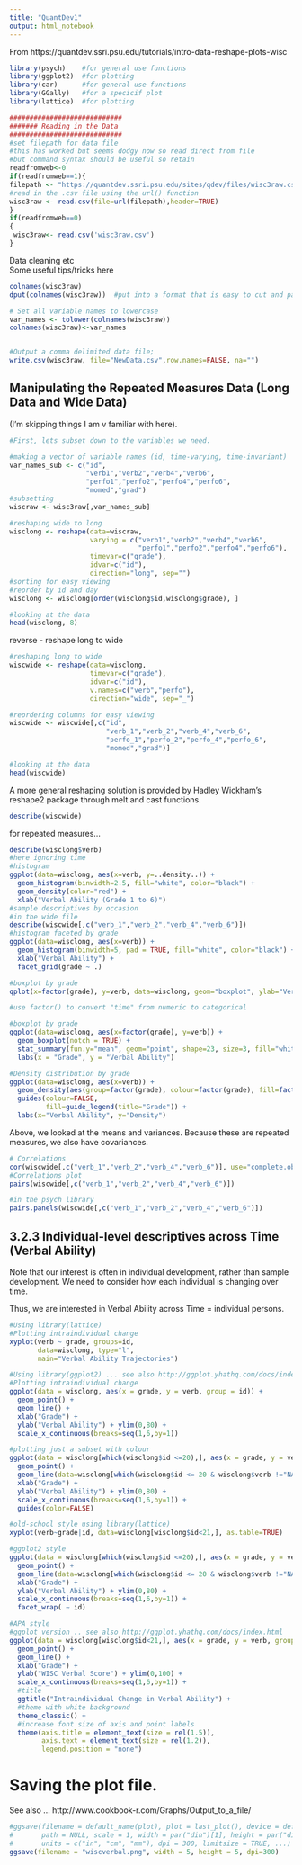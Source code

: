 ```yaml
---
title: "QuantDev1"
output: html_notebook
---
```

From
https://quantdev.ssri.psu.edu/tutorials/intro-data-reshape-plots-wisc

```r
library(psych)    #for general use functions
library(ggplot2)  #for plotting
library(car)      #for general use functions
library(GGally)   #for a specicif plot
library(lattice)  #for plotting
```
```r
############################
####### Reading in the Data
############################
#set filepath for data file
#this has worked but seems dodgy now so read direct from file
#but command syntax should be useful so retain
readfromweb<-0
if(readfromweb==1){
filepath <- "https://quantdev.ssri.psu.edu/sites/qdev/files/wisc3raw.csv"
#read in the .csv file using the url() function
wisc3raw <- read.csv(file=url(filepath),header=TRUE)
}
if(readfromweb==0)
{
 wisc3raw<- read.csv('wisc3raw.csv')
}


```

Data cleaning etc  
Some useful tips/tricks here

```r
colnames(wisc3raw)
dput(colnames(wisc3raw))  #put into a format that is easy to cut and paste

# Set all variable names to lowercase 
var_names <- tolower(colnames(wisc3raw))
colnames(wisc3raw)<-var_names


#Output a comma delimited data file;
write.csv(wisc3raw, file="NewData.csv",row.names=FALSE, na="")
```


## Manipulating the Repeated Measures Data (Long Data and Wide Data)  

(I'm skipping things I am v familiar with here).

```r


#First, lets subset down to the variables we need.

#making a vector of variable names (id, time-varying, time-invariant)
var_names_sub <- c("id", 
                   "verb1","verb2","verb4","verb6",
                   "perfo1","perfo2","perfo4","perfo6",
                   "momed","grad")
#subsetting
wiscraw <- wisc3raw[,var_names_sub]

```

```r
#reshaping wide to long
wisclong <- reshape(data=wiscraw,
                    varying = c("verb1","verb2","verb4","verb6",
                                "perfo1","perfo2","perfo4","perfo6"),
                    timevar=c("grade"), 
                    idvar=c("id"),
                    direction="long", sep="")
#sorting for easy viewing
#reorder by id and day
wisclong <- wisclong[order(wisclong$id,wisclong$grade), ]

#looking at the data
head(wisclong, 8)

```

reverse - reshape long to wide
```r
#reshaping long to wide
wiscwide <- reshape(data=wisclong, 
                    timevar=c("grade"), 
                    idvar=c("id"),
                    v.names=c("verb","perfo"),
                    direction="wide", sep="_")

#reordering columns for easy viewing
wiscwide <- wiscwide[,c("id",
                        "verb_1","verb_2","verb_4","verb_6",
                        "perfo_1","perfo_2","perfo_4","perfo_6",
                        "momed","grad")]

#looking at the data
head(wiscwide)
```

A more general reshaping solution is provided by Hadley Wickham’s reshape2 package through melt and cast functions.

```r
describe(wiscwide)
```

for repeated measures...

```r
describe(wisclong$verb)
#here ignoring time
#histogram
ggplot(data=wisclong, aes(x=verb, y=..density..)) +
  geom_histogram(binwidth=2.5, fill="white", color="black") + 
  geom_density(color="red") +
  xlab("Verbal Ability (Grade 1 to 6)")
#sample descriptives by occasion 
#in the wide file
describe(wiscwide[,c("verb_1","verb_2","verb_4","verb_6")])
#histogram faceted by grade
ggplot(data=wisclong, aes(x=verb)) +
  geom_histogram(binwidth=5, pad = TRUE, fill="white", color="black") + 
  xlab("Verbal Ability") +
  facet_grid(grade ~ .)

#boxplot by grade
qplot(x=factor(grade), y=verb, data=wisclong, geom="boxplot", ylab="Verbal Ability", xlab="Grade")

#use factor() to convert "time" from numeric to categorical

#boxplot by grade
ggplot(data=wisclong, aes(x=factor(grade), y=verb)) + 
  geom_boxplot(notch = TRUE) +
  stat_summary(fun.y="mean", geom="point", shape=23, size=3, fill="white") +
  labs(x = "Grade", y = "Verbal Ability")

#Density distribution by grade
ggplot(data=wisclong, aes(x=verb)) + 
  geom_density(aes(group=factor(grade), colour=factor(grade), fill=factor(grade)), alpha=0.3) +
  guides(colour=FALSE,
         fill=guide_legend(title="Grade")) +
  labs(x="Verbal Ability", y="Density")
```
Above, we looked at the means and variances. Because these are repeated measures, we also have covariances.

```r
# Correlations 
cor(wiscwide[,c("verb_1","verb_2","verb_4","verb_6")], use="complete.obs",method="spearman")
#Correlations plot
pairs(wiscwide[,c("verb_1","verb_2","verb_4","verb_6")])

#in the psych library
pairs.panels(wiscwide[,c("verb_1","verb_2","verb_4","verb_6")])


```
## 3.2.3 Individual-level descriptives across Time (Verbal Ability)  

Note that our interest is often in individual development, rather than sample development. We need to consider how each individual is changing over time.

Thus, we are interested in Verbal Ability across Time = individual persons.  

```r

#Using library(lattice)
#Plotting intraindividual change
xyplot(verb ~ grade, groups=id, 
       data=wisclong, type="l",
       main="Verbal Ability Trajectories")

#Using library(ggplot2) ... see also http://ggplot.yhathq.com/docs/index.html
#Plotting intraindividual change
ggplot(data = wisclong, aes(x = grade, y = verb, group = id)) +
  geom_point() + 
  geom_line() +
  xlab("Grade") + 
  ylab("Verbal Ability") + ylim(0,80) +
  scale_x_continuous(breaks=seq(1,6,by=1))

#plotting just a subset with colour
ggplot(data = wisclong[which(wisclong$id <=20),], aes(x = grade, y = verb, group = id, color=factor(id))) +
  geom_point() + 
  geom_line(data=wisclong[which(wisclong$id <= 20 & wisclong$verb !="NA"),]) +
  xlab("Grade") + 
  ylab("Verbal Ability") + ylim(0,80) +
  scale_x_continuous(breaks=seq(1,6,by=1)) +
  guides(color=FALSE)

#old-school style using library(lattice)
xyplot(verb~grade|id, data=wisclong[wisclong$id<21,], as.table=TRUE)

#ggplot2 style
ggplot(data = wisclong[which(wisclong$id <=20),], aes(x = grade, y = verb, group = id)) +
  geom_point() + 
  geom_line(data=wisclong[which(wisclong$id <= 20 & wisclong$verb !="NA"),]) +
  xlab("Grade") + 
  ylab("Verbal Ability") + ylim(0,80) +
  scale_x_continuous(breaks=seq(1,6,by=1)) +
  facet_wrap( ~ id)

#APA style
#ggplot version .. see also http://ggplot.yhathq.com/docs/index.html
ggplot(data = wisclong[wisclong$id<21,], aes(x = grade, y = verb, group = id)) +
  geom_point() + 
  geom_line() +
  xlab("Grade") + 
  ylab("WISC Verbal Score") + ylim(0,100) +
  scale_x_continuous(breaks=seq(1,6,by=1)) +
  #title
  ggtitle("Intraindividual Change in Verbal Ability") +
  #theme with white background
  theme_classic() + 
  #increase font size of axis and point labels
  theme(axis.title = element_text(size = rel(1.5)),
        axis.text = element_text(size = rel(1.2)),
        legend.position = "none")
```
# Saving the plot file. 
See also … http://www.cookbook-r.com/Graphs/Output_to_a_file/

```r
#ggsave(filename = default_name(plot), plot = last_plot(), device = default_device(filename), 
#       path = NULL, scale = 1, width = par("din")[1], height = par("din")[2], 
#       units = c("in", "cm", "mm"), dpi = 300, limitsize = TRUE, ...)
ggsave(filename = "wiscverbal.png", width = 5, height = 5, dpi=300)

```




